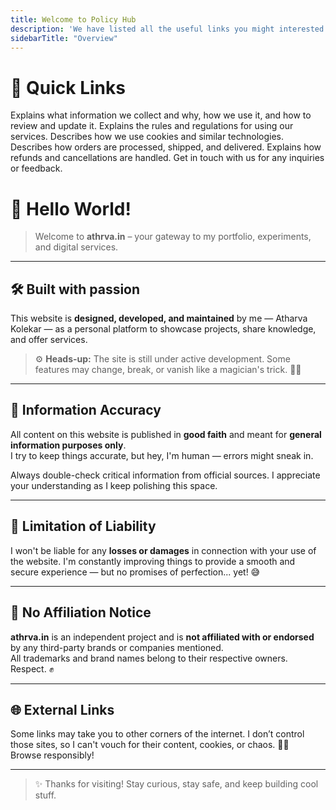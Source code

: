 ```yaml
---
title: Welcome to Policy Hub
description: 'We have listed all the useful links you might interested in.'
sidebarTitle: "Overview"
---
```


# 🔗 Quick Links

<CardGroup cols={2}>
  <Card title="Privacy Policy" icon="lock" href='/privacy'>
    Explains what information we collect and why, how we use it, and how to review and update it.
  </Card>
  <Card title="Terms and Conditions" icon="book" href='/terms'>
    Explains the rules and regulations for using our services.
  </Card>
  <Card title="Cookies Policy" icon="cookie" href='/cookies'>
    Describes how we use cookies and similar technologies.
  </Card>
  <Card title="Shipping and Delivery Policy" icon="truck-fast" href='/refund'>
    Describes how orders are processed, shipped, and delivered.
  </Card>
  <Card title="Refund & Cancellation Policy" icon="credit-card" href='/refund'>
    Explains how refunds and cancellations are handled.
  </Card>
  <Card title="Contact Us" icon="envelope" href='/contact'>
    Get in touch with us for any inquiries or feedback.
  </Card>
</CardGroup>

# 👋 Hello World!

> Welcome to **athrva.in** – your gateway to my portfolio, experiments, and digital services.

---

## 🛠️ Built with passion

This website is **designed, developed, and maintained** by me — Atharva Kolekar — as a personal platform to showcase projects, share knowledge, and offer services.

> ⚙️ **Heads-up:** The site is still under active development. Some features may change, break, or vanish like a magician's trick. 🎩✨

---


## 📜 Information Accuracy

All content on this website is published in **good faith** and meant for **general information purposes only**.  
I try to keep things accurate, but hey, I'm human — errors might sneak in.

<Warning>
Always double-check critical information from official sources. I appreciate your understanding as I keep polishing this space.
</Warning>

---

## 🧯 Limitation of Liability

I won't be liable for any **losses or damages** in connection with your use of the website. I'm constantly improving things to provide a smooth and secure experience — but no promises of perfection... yet! 😅

---

## 🚫 No Affiliation Notice

**athrva.in** is an independent project and is **not affiliated with or endorsed** by any third-party brands or companies mentioned.  
All trademarks and brand names belong to their respective owners. Respect. ✊

---

## 🌐 External Links

Some links may take you to other corners of the internet. I don’t control those sites, so I can't vouch for their content, cookies, or chaos. 🍪😅  
Browse responsibly!

---

> ✨ Thanks for visiting! Stay curious, stay safe, and keep building cool stuff.
